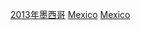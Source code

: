 {{Portal box|墨西哥|體育運動}}
{{Year by category
|m=2
|c=0
|d=1
|y=3
|cat=墨西哥體育
|sortkey=體育
|parent=各年份墨西哥體育
|subcat=2013年墨西哥
}}
[[Category:2013年墨西哥|]] 
[[Category:2013年各國體育|Mexico]]
[[Category:2013年北美洲體育|Mexico]]